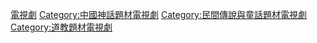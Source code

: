 
[[Category:土地公題材作品|電視劇]]
[[Category:中國神話題材電視劇|Category:中國神話題材電視劇]]
[[Category:民間傳說與童話題材電視劇|Category:民間傳說與童話題材電視劇]]
[[Category:道教題材電視劇|Category:道教題材電視劇]]